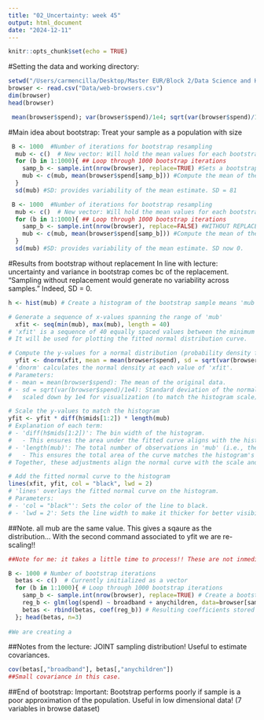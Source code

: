 ```yaml
---
title: "02_Uncertainty: week 45"
output: html_document
date: "2024-12-11"
---
```


```r
knitr::opts_chunk$set(echo = TRUE)
```

#Setting the data and working directory:
```r
setwd("/Users/carmencilla/Desktop/Master EUR/Block 2/Data Science and HR Analytics/FEM11213-Coronas/")
browser <- read.csv("Data/web-browsers.csv")
dim(browser)
head(browser)
```

```r
 mean(browser$spend); var(browser$spend)/1e4; sqrt(var(browser$spend)/1e4)
```

#Main idea about bootstrap: 
Treat your sample as a population with size 
```r
 B <- 1000  #Number of iterations for bootstrap resampling
  mub <- c()  # New vector: Will hold the mean values for each bootstrap sample
  for (b in 1:1000){ ## Loop through 1000 bootstrap iterations
    samp_b <- sample.int(nrow(browser), replace=TRUE) #Sets a bootstrap sample by randomly sampling row indices (with replacement)
    mub <- c(mub, mean(browser$spend[samp_b])) #Compute the mean of the 'spend' column for the current bootstrap sample and the mean to the vect (mub)
  }
  sd(mub) #SD: provides variability of the mean estimate. SD = 81
```
```r
 B <- 1000  #Number of iterations for bootstrap resampling
  mub <- c()  # New vector: Will hold the mean values for each bootstrap sample
  for (b in 1:1000){ ## Loop through 1000 bootstrap iterations
    samp_b <- sample.int(nrow(browser), replace=FALSE) #WITHOUT REPLACEMENT
    mub <- c(mub, mean(browser$spend[samp_b])) #Compute the mean of the 'spend' column for the current bootstrap sample and the mean to the vect (mub)
  }
  sd(mub) #SD: provides variability of the mean estimate. SD now 0. 
```
#Results from bootstrap without replacement
  In line with lecture: uncertainty and variance in bootstrap comes bc of the replacement. 
  "Sampling without replacement would generate no variability across samples." Indeed, SD = 0. 
```r

h <- hist(mub) # Create a histogram of the bootstrap sample means 'mub'

# Generate a sequence of x-values spanning the range of 'mub'
  xfit <- seq(min(mub), max(mub), length = 40)  
# 'xfit' is a sequence of 40 equally spaced values between the minimum and maximum of 'mub'.
# It will be used for plotting the fitted normal distribution curve.

# Compute the y-values for a normal distribution (probability density function)
  yfit <- dnorm(xfit, mean = mean(browser$spend), sd = sqrt(var(browser$spend)/1e4))  
# 'dnorm' calculates the normal density at each value of 'xfit'.
# Parameters:
# - mean = mean(browser$spend): The mean of the original data.
# - sd = sqrt(var(browser$spend)/1e4): Standard deviation of the normal distribution,
#   scaled down by 1e4 for visualization (to match the histogram scale).

# Scale the y-values to match the histogram
yfit <- yfit * diff(h$mids[1:2]) * length(mub)  
# Explanation of each term:
# - 'diff(h$mids[1:2])': The bin width of the histogram.
#   - This ensures the area under the fitted curve aligns with the histogram's bin sizes.
# - 'length(mub)': The total number of observations in 'mub' (i.e., the histogram's total count).
#   - This ensures the total area of the curve matches the histogram's total area.
# Together, these adjustments align the normal curve with the scale and range of the histogram.

# Add the fitted normal curve to the histogram
lines(xfit, yfit, col = "black", lwd = 2)  
# 'lines' overlays the fitted normal curve on the histogram.
# Parameters:
# - 'col = "black"': Sets the color of the line to black.
# - 'lwd = 2': Sets the line width to make it thicker for better visibility.
```
##Note. all mub are the same value. This gives a sqaure as the distribution... With the second command associated to yfit we are re-scaling!! 


```r

##Note for me: it takes a little time to process!! These are not inmediate processes!!!!

B <- 1000 # Number of bootstrap iterations
  betas <- c()  # Currently initialized as a vector
  for (b in 1:1000){ # Loop through 1000 bootstrap iterations
    samp_b <- sample.int(nrow(browser), replace=TRUE) # Create a bootstrap sample by sampling row indices with replacement 
    reg_b <- glm(log(spend) ~ broadband + anychildren, data=browser[samp_b,]) # Fit a regression model using the bootstrap sample (uses variables in the dataset!)
    betas <- rbind(betas, coef(reg_b)) # Resulting coefficients stored in the empty vector. 
  }; head(betas, n=3)
  
#We are creating a 
```

##Notes from the lecture: 
JOINT sampling distribution! Useful to estimate covariances. 
```r
cov(betas[,"broadband"], betas[,"anychildren"])
##Small covariance in this case. 
````


##End of bootstrap: 
Important: Bootstrap performs poorly if sample is a poor approximation of the population.
Useful in low dimensional data! (7 variables in browse dataset)
